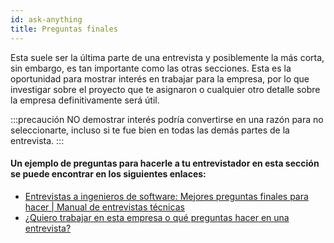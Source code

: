 ```yaml
---
id: ask-anything
title: Preguntas finales
---
```


Esta suele ser la última parte de una entrevista y posiblemente la más corta, sin embargo,
es tan importante como las otras secciones. Esta es la oportunidad para mostrar interés
en trabajar para la empresa, por lo que investigar sobre el proyecto que te asignaron o 
cualquier otro detalle sobre la empresa definitivamente será útil.

:::precaución
NO demostrar interés podría convertirse en una razón para no seleccionarte, incluso si te fue bien en
todas las demás partes de la entrevista.
:::

#### Un ejemplo de preguntas para hacerle a tu entrevistador en esta sección se puede encontrar en los siguientes enlaces:

- [Entrevistas a ingenieros de software: Mejores preguntas finales para hacer | Manual de entrevistas técnicas](https://www.techinterviewhandbook.org/final-questions/)
- [¿Quiero trabajar en esta empresa o qué preguntas hacer en una entrevista?](https://dev.to/ice_lenor/do-i-want-to-work-in-this-company-or-what-questions-to-ask-on-an-interview-7po)

